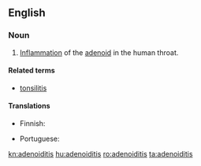 ==English==

===Noun===
{{en-noun|adenoiditises}}
{{wikipedia}}

# {{context|medicine|lang=en}} [[inflammation|Inflammation]] of the [[adenoid]] in the human throat.

====Related terms====
* [[tonsilitis]]

====Translations====
{{trans-top|inflammation of the adenoid}}
* Finnish: {{t|fi|kitarisatulehdus}}
{{trans-mid}}
* Portuguese: {{t|pt|adenoidite|f}}
{{trans-bottom}}

[[kn:adenoiditis]]
[[hu:adenoiditis]]
[[ro:adenoiditis]]
[[ta:adenoiditis]]
